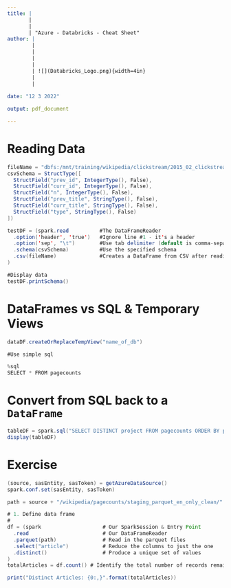 ```yaml
---
title: |
       |
       |
       | "Azure - Databricks - Cheat Sheet"
author: |
        |
        |
        | 
        | 
        | ![](Databricks_Logo.png){width=4in}  
        |
        |
        
date: "12 3 2022"

output: pdf_document

---
```


\newpage
# Reading Data 

```java
fileName = "dbfs:/mnt/training/wikipedia/clickstream/2015_02_clickstream.tsv"
csvSchema = StructType([
  StructField("prev_id", IntegerType(), False),
  StructField("curr_id", IntegerType(), False),
  StructField("n", IntegerType(), False),
  StructField("prev_title", StringType(), False),
  StructField("curr_title", StringType(), False),
  StructField("type", StringType(), False)
])

testDF = (spark.read          #The DataFrameReader
  .option('header', 'true')   #Ignore line #1 - it's a header
  .option('sep', "\t")        #Use tab delimiter (default is comma-separator)
  .schema(csvSchema)          #Use the specified schema
  .csv(fileName)              #Creates a DataFrame from CSV after reading in the file
)

#Display data
testDF.printSchema()

```
# DataFrames vs SQL & Temporary Views

```java
dataDF.createOrReplaceTempView("name_of_db")

#Use simple sql

%sql
SELECT * FROM pagecounts

```

# Convert from SQL back to a `DataFrame`

```java
tableDF = spark.sql("SELECT DISTINCT project FROM pagecounts ORDER BY project")
display(tableDF)
```

# Exercise

```java

(source, sasEntity, sasToken) = getAzureDataSource()
spark.conf.set(sasEntity, sasToken)

path = source + "/wikipedia/pagecounts/staging_parquet_en_only_clean/"

# 1. Define data frame
#
df = (spark                    # Our SparkSession & Entry Point
  .read                        # Our DataFrameReader
  .parquet(path)               # Read in the parquet files
  .select("article")           # Reduce the columns to just the one
  .distinct()                  # Produce a unique set of values
)
totalArticles = df.count() # Identify the total number of records remaining.

print("Distinct Articles: {0:,}".format(totalArticles))
```